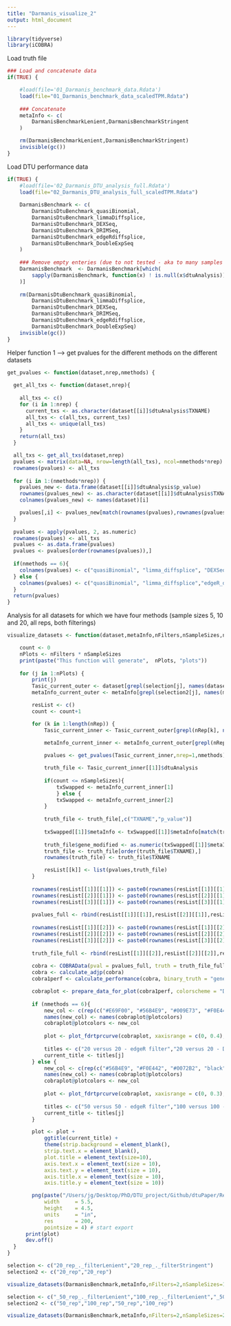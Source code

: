```yaml
---
title: "Darmanis_visualize_2"
output: html_document
---
```


```r
library(tidyverse)
library(iCOBRA)
```

Load truth file

```r
### Load and concatenate data
if(TRUE) {

    #load(file='01_Darmanis_benchmark_data.Rdata')
    load(file="01_Darmanis_benchmark_data_scaledTPM.Rdata")
  
    ### Concatenate
    metaInfo <- c(
        DarmanisBenchmarkLenient,DarmanisBenchmarkStringent
    )

    rm(DarmanisBenchmarkLenient,DarmanisBenchmarkStringent)
    invisible(gc()) 
}
```

Load DTU performance data

```r
if(TRUE) {
    #load(file='02_Darmanis_DTU_analysis_full.Rdata')
    load(file="02_Darmanis_DTU_analysis_full_scaledTPM.Rdata")  
  
    DarmanisBenchmark <- c(
        DarmanisDtuBenchmark_quasiBinomial,
        DarmanisDtuBenchmark_limmaDiffsplice,
        DarmanisDtuBenchmark_DEXSeq,
        DarmanisDtuBenchmark_DRIMSeq,
        DarmanisDtuBenchmark_edgeRdiffsplice,
        DarmanisDtuBenchmark_DoubleExpSeq
    )
    
    ### Remove empty enteries (due to not tested - aka to many samples for reasonable runtime)
    DarmanisBenchmark  <- DarmanisBenchmark[which(
        sapply(DarmanisBenchmark, function(x) ! is.null(x$dtuAnalysis))
    )]
    
    rm(DarmanisDtuBenchmark_quasiBinomial,
        DarmanisDtuBenchmark_limmaDiffsplice,
        DarmanisDtuBenchmark_DEXSeq,
        DarmanisDtuBenchmark_DRIMSeq,
        DarmanisDtuBenchmark_edgeRdiffsplice,
        DarmanisDtuBenchmark_DoubleExpSeq)
    invisible(gc())
}
```

Helper function 1 --> get pvalues for the different methods on the different datasets

```r
get_pvalues <- function(dataset,nrep,nmethods) {
  
  get_all_txs <- function(dataset,nrep){
  
    all_txs <- c()
    for (i in 1:nrep) {
      current_txs <- as.character(dataset[[i]]$dtuAnalysis$TXNAME)
      all_txs <- c(all_txs, current_txs)
      all_txs <- unique(all_txs)
    }
    return(all_txs)
  }

  all_txs <- get_all_txs(dataset,nrep)
  pvalues <- matrix(data=NA, nrow=length(all_txs), ncol=nmethods*nrep)
  rownames(pvalues) <- all_txs
  
  for (i in 1:(nmethods*nrep)) {
    pvalues_new <- data.frame(dataset[[i]]$dtuAnalysis$p_value)
    rownames(pvalues_new) <- as.character(dataset[[i]]$dtuAnalysis$TXNAME)
    colnames(pvalues_new) <- names(dataset)[i]

    pvalues[,i] <- pvalues_new[match(rownames(pvalues),rownames(pvalues_new)),1]
  }
  
  pvalues <- apply(pvalues, 2, as.numeric)
  rownames(pvalues) <- all_txs
  pvalues <- as.data.frame(pvalues)
  pvalues <- pvalues[order(rownames(pvalues)),]
  
  if(nmethods == 6){
    colnames(pvalues) <- c("quasiBinomial", "limma_diffsplice", "DEXSeq", "DRIMSeq","edgeR_diffsplice", "DoubleExpSeq")
  } else {
    colnames(pvalues) <- c("quasiBinomial", "limma_diffsplice","edgeR_diffsplice", "DoubleExpSeq")
  }
  return(pvalues)
}
```

Analysis for all datasets for which we have four methods (sample sizes 5, 10 and 20, all reps, both filterings)

```r
visualize_datasets <- function(dataset,metaInfo,nFilters,nSampleSizes,nRep,nmethods,selection,selection2) {

    count <- 0
    nPlots <- nFilters * nSampleSizes
    print(paste("This function will generate",  nPlots, "plots"))
  
    for (j in 1:nPlots) {
        print(j)
        Tasic_current_outer <- dataset[grepl(selection[j], names(dataset))]
        metaInfo_current_outer <- metaInfo[grepl(selection2[j], names(metaInfo))]

        resList <- c()
        count <- count+1

        for (k in 1:length(nRep)) {
            Tasic_current_inner <- Tasic_current_outer[grepl(nRep[k], names(Tasic_current_outer))]

            metaInfo_current_inner <- metaInfo_current_outer[grepl(nRep[k], names(metaInfo_current_outer))]
    
            pvalues <- get_pvalues(Tasic_current_inner,nrep=1,nmethods)

            truth_file <- Tasic_current_inner[[1]]$dtuAnalysis
    
            if(count <= nSampleSizes){
                txSwapped <- metaInfo_current_inner[1]          
                } else {
                txSwapped <- metaInfo_current_inner[2]
            }
    
            truth_file <- truth_file[,c("TXNAME","p_value")]
    
            txSwapped[[1]]$metaInfo <- txSwapped[[1]]$metaInfo[match(truth_file$TXNAME,txSwapped[[1]]$metaInfo$TXNAME),]
    
            truth_file$gene_modified <- as.numeric(txSwapped[[1]]$metaInfo$txSwapped)
            truth_file <- truth_file[order(truth_file$TXNAME),]
            rownames(truth_file) <- truth_file$TXNAME

            resList[[k]] <- list(pvalues,truth_file)
        }
        
        rownames(resList[[1]][[1]]) <- paste0(rownames(resList[[1]][[1]]), "_1")
        rownames(resList[[2]][[1]]) <- paste0(rownames(resList[[2]][[1]]), "_2")
        rownames(resList[[3]][[1]]) <- paste0(rownames(resList[[3]][[1]]), "_3")
        
        pvalues_full <- rbind(resList[[1]][[1]],resList[[2]][[1]],resList[[3]][[1]])
        
        rownames(resList[[1]][[2]]) <- paste0(rownames(resList[[1]][[2]]), "_1")
        rownames(resList[[2]][[2]]) <- paste0(rownames(resList[[2]][[2]]), "_2")
        rownames(resList[[3]][[2]]) <- paste0(rownames(resList[[3]][[2]]), "_3")
        
        truth_file_full <- rbind(resList[[1]][[2]],resList[[2]][[2]],resList[[3]][[2]])
        
        cobra <- COBRAData(pval = pvalues_full, truth = truth_file_full)
        cobra <- calculate_adjp(cobra)
        cobra1perf <- calculate_performance(cobra, binary_truth = "gene_modified", cont_truth = "none", splv = "none", aspects = c("fdrtpr", "fdrtprcurve", "overlap"))

        cobraplot <- prepare_data_for_plot(cobra1perf, colorscheme = "Dark2", facetted = TRUE)
        
        if (nmethods == 6){
            new_col <- c(rep(c("#E69F00", "#56B4E9", "#009E73", "#F0E442", "#0072B2", "black", "#999999"),4),rep("white",14))
            names(new_col) <- names(cobraplot@plotcolors)
            cobraplot@plotcolors <- new_col
    
            plot <- plot_fdrtprcurve(cobraplot, xaxisrange = c(0, 0.4), yaxisrange = c(0,0.6))
    
            titles <- c("20 versus 20 - edgeR filter","20 versus 20 - DRIMSeq filter")
            current_title <- titles[j]
        } else {
            new_col <- c(rep(c("#56B4E9", "#F0E442", "#0072B2", "black", "#999999"),4),rep("white",10))
            names(new_col) <- names(cobraplot@plotcolors)
            cobraplot@plotcolors <- new_col
    
            plot <- plot_fdrtprcurve(cobraplot, xaxisrange = c(0, 0.3), yaxisrange = c(0,0.8))
    
            titles <- c("50 versus 50 - edgeR filter","100 versus 100 - edgeR filter","50 versus 50 - DRIMSeq filter","100 versus 100 - DRIMSeq filter")
            current_title <- titles[j]
        }

        plot <- plot + 
            ggtitle(current_title) +
            theme(strip.background = element_blank(),
            strip.text.x = element_blank(),
            plot.title = element_text(size=10),
            axis.text.x = element_text(size = 10),
            axis.text.y = element_text(size = 10),
            axis.title.x = element_text(size = 10),
            axis.title.y = element_text(size = 10))

        png(paste("/Users/jg/Desktop/PhD/DTU_project/Github/dtuPaper/Results/Darmanis_benchmark/plot_icobra_scaledTPM_", selection2[j], "_", sub("^[^f]*", "", selection[j]), ".png", sep = ""),
            width     = 5.5,
            height    = 4.5,
            units     = "in",
            res       = 200,
            pointsize = 4) # start export
      print(plot)
      dev.off()
  }
}
```

```r
selection <- c("20_rep_._filterLenient","20_rep_._filterStringent")
selection2 <- c("20_rep","20_rep")

visualize_datasets(DarmanisBenchmark,metaInfo,nFilters=2,nSampleSizes=1,nRep=c("rep_1","rep_2","rep_3"),nmethods=6,selection = selection,selection2=selection2)

selection <- c("_50_rep_._filterLenient","100_rep_._filterLenient","_50_rep_._filterStringent","100_rep_._filterStringent")
selection2 <- c("50_rep","100_rep","50_rep","100_rep")

visualize_datasets(DarmanisBenchmark,metaInfo,nFilters=2,nSampleSizes=2,nRep=c("rep_1","rep_2","rep_3"),nmethods=4,selection = selection,selection2=selection2)
```



